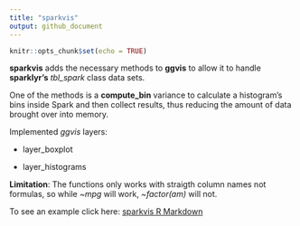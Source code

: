 ```yaml
---
title: "sparkvis"
output: github_document
---
```

```r
knitr::opts_chunk$set(echo = TRUE)
```

**sparkvis** adds the necessary methods to **ggvis** to allow it to handle **sparklyr's** *tbl_spark* class data sets.  

One of the methods is a **compute_bin** variance to calculate a histogram's bins inside Spark and then collect results, thus reducing the amount of data brought over into memory.  

Implemented *ggvis* layers:

- layer_boxplot

- layer_histograms

**Limitation**: The functions only works with straigth column names not formulas, so while *~mpg* will work, *~factor(am)* will not.


To see an example click here: [sparkvis R Markdown](http://colorado.rstudio.com:3939/content/431/README-publish.html)
